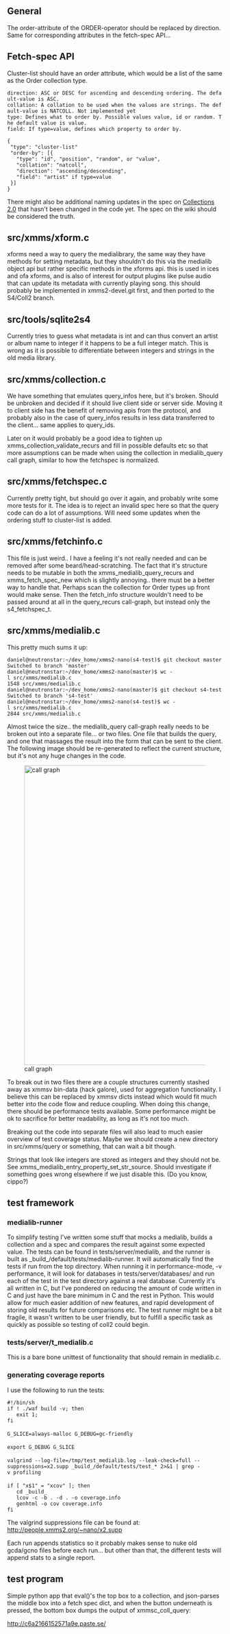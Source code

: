== General ==

The order-attribute of the ORDER-operator should be replaced by direction. Same for corresponding attributes in the fetch-spec API...

== Fetch-spec API ==

Cluster-list should have an order attribute, which would be a list of the same as the Order collection type.

 direction: ASC or DESC for ascending and descending ordering. The default-value is ASC.
 collation: A collation to be used when the values are strings. The default-value is NATCOLL. Not implemented yet
 type: Defines what to order by. Possible values value, id or random. The default value is value.
 field: If type=value, defines which property to order by.

 { 
  "type": "cluster-list"
  "order-by": [{ 
    "type": "id", "position", "random", or "value",
    "collation": "natcoll",
    "direction": "ascending/descending",
    "field": "artist" if type=value
  }]
 }

There might also be additional naming updates in the spec on [[Collections 2.0]] that hasn't been changed in the code yet. The spec on the wiki should be considered the truth.

== src/xmms/xform.c ==

xforms need a way to query the medialibrary, the same way they have methods for setting metadata, but they shouldn't do this via the medialib object api but rather specific methods in the xforms api. this is used in ices and ofa xforms, and is also of interest for output plugins like pulse audio that can update its metadata with currently playing song. this should probably be implemented in xmms2-devel.git first, and then ported to the S4/Coll2 branch.

== src/tools/sqlite2s4 ==

Currently tries to guess what metadata is int and can thus convert an artist or album name to integer if it happens to be a full integer match. This is wrong as it is possible to differentiate between integers and strings in the old media library.

== src/xmms/collection.c ==

We have something that emulates query_infos here, but it's broken. Should be unbroken and decided if it should live client side or server side. Moving it to client side has the benefit of removing apis from the protocol, and probably also in the case of query_infos results in less data transferred to the client... same applies to query_ids.

Later on it would probably be a good idea to tighten up xmms_collection_validate_recurs and fill in possible defaults etc so that more assumptions can be made when using the collection in medialib_query call graph, similar to how the fetchspec is normalized.

== src/xmms/fetchspec.c ==

Currently pretty tight, but should go over it again, and probably write some more tests for it. The idea is to reject an invalid spec here so that the query code can do a lot of assumptions. Will need some updates when the ordering stuff to cluster-list is added.

== src/xmms/fetchinfo.c ==

This file is just weird.. I have a feeling it's not really needed and can be removed after some beard/head-scratching. The fact that it's structure needs to be mutable in both the xmms_medialib_query_recurs and xmms_fetch_spec_new which is slightly annoying.. there must be a better way to handle that. Perhaps scan the collection for Order types up front would make sense. Then the fetch_info structure wouldn't need to be passed around at all in the query_recurs call-graph, but instead only the s4_fetchspec_t.

== src/xmms/medialib.c ==

This pretty much sums it up:

 daniel@neutronstar:~/dev_home/xmms2-nano(s4-test)$ git checkout master
 Switched to branch 'master'
 daniel@neutronstar:~/dev_home/xmms2-nano(master)$ wc -l src/xmms/medialib.c 
 1548 src/xmms/medialib.c
 daniel@neutronstar:~/dev_home/xmms2-nano(master)$ git checkout s4-test
 Switched to branch 's4-test'
 daniel@neutronstar:~/dev_home/xmms2-nano(s4-test)$ wc -l src/xmms/medialib.c 
 2844 src/xmms/medialib.c

Almost twice the size.. the medialib_query call-graph really needs to be broken out into a separate file... or two files. One file that builds the query, and one that massages the result into the form that can be sent to the client. The following image should be re-generated to reflect the current structure, but it's not any huge changes in the code.

[[Image:medialib_query.png|center|700px|alt=medialib query call graph|call graph]]

To break out in two files there are a couple structures currently stashed away as xmmsv bin-data (hack galore), used for aggregation functionality. I believe this can be replaced by xmmsv dicts instead which would fit much better into the code flow and reduce coupling. When doing this change, there should be performance tests available. Some performance might be ok to sacrifice for better readability, as long as it's not too much.

Breaking out the code into separate files will also lead to much easier overview of test coverage status. Maybe we should create a new directory in src/xmms/query or something, that can wait a bit though.

Strings that look like integers are stored as integers and they should not be. See xmms_medialib_entry_property_set_str_source. Should investigate if something goes wrong elsewhere if we just disable this. (Do you know, cippo?)

== test framework ==

=== medialib-runner ===
To simplify testing I've written some stuff that mocks a medialib, builds a collection and a spec and compares the result against some expected value. The tests can be found in tests/server/medialib, and the runner is built as _build_/default/tests/medialib-runner. It will automatically find the tests if run from the top directory. When running it in performance-mode, -v performance, it will look for databases in tests/server/databases/ and run each of the test in the test directory against a real database. Currently it's all written in C, but I've pondered on reducing the amount of code written in C and just have the bare minimum in C and the rest in Python. This would allow for much easier addition of new features, and rapid development of storing old results for future comparisons etc. The test runner might be a bit fragile, it wasn't written to be user friendly, but to fulfill a specific task as quickly as possible so testing of coll2 could begin.

=== tests/server/t_medialib.c ===

This is a bare bone unittest of functionality that should remain in medialib.c.

=== generating coverage reports ===

I use the following to run the tests:

 #!/bin/sh
 if ! ./waf build -v; then 
 	exit 1;
 fi
 
 G_SLICE=always-malloc G_DEBUG=gc-friendly
 
 export G_DEBUG G_SLICE
 
 valgrind --log-file=/tmp/test_medialib.log --leak-check=full --suppressions=x2.supp _build_/default/tests/test_* 2>&1 | grep -v profiling
 
 if [ "x$1" = "xcov" ]; then
 	cd _build_
 	lcov -c -b . -d . -o coverage.info
 	genhtml -o cov coverage.info
 fi

The valgrind suppressions file can be found at: http://people.xmms2.org/~nano/x2.supp

Each run appends statistics so it probably makes sense to nuke old gcda/gcno files before each run... but other than that, the different tests will append stats to a single report.

== test program ==

Simple python app that eval()'s the top box to a collection, and json-parses the middle box into a fetch spec dict, and when the button underneath is pressed, the bottom box dumps the output of xmmsc_coll_query:

http://c6a2166152571a9e.paste.se/